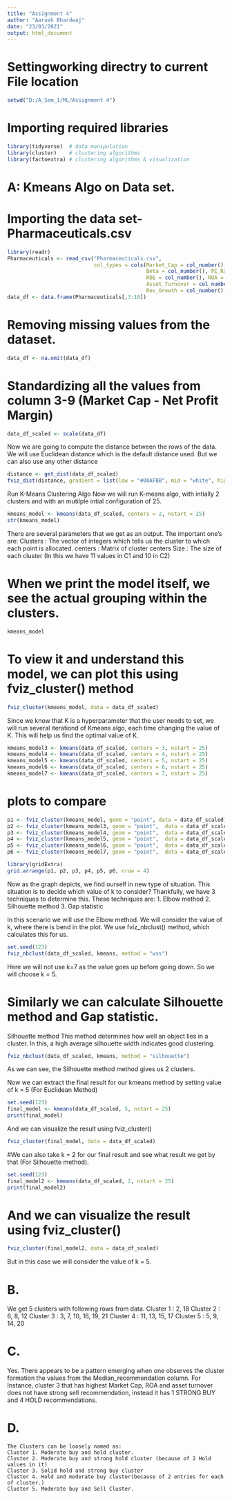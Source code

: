 ---
title: "Assignment 4"
author: "Aarush Bhardwaj"
date: "23/03/2021"
output: html_document
---

# Settingworking directry to current File location
```{r}
setwd("D:/A_Sem_1/ML/Assignment 4")
```

# Importing required libraries

```{r}
library(tidyverse)  # data manipulation
library(cluster)    # clustering algorithms
library(factoextra) # clustering algorithms & visualization
```

# A: Kmeans Algo on Data set.
# Importing the data set- Pharmaceuticals.csv

```{r}
library(readr)
Pharmaceuticals <- read_csv("Pharmaceuticals.csv", 
                            col_types = cols(Market_Cap = col_number(), 
                                             Beta = col_number(), PE_Ratio = col_number(), 
                                             ROE = col_number(), ROA = col_number(), 
                                             Asset_Turnover = col_number(), Leverage = col_number(), 
                                             Rev_Growth = col_number(), Net_Profit_Margin = col_number()))
data_df <- data.frame(Pharmaceuticals[,3:10])
```

# Removing missing values from the dataset.

```{r}
data_df <- na.omit(data_df)
```

# Standardizing all the values from column 3-9 (Market Cap - Net Profit Margin)

```{r}
data_df_scaled <- scale(data_df)
```

Now we are going to compute the distance between the rows of the data. 
We will use Euclidean distance which is the default distance used.
But we can also use any other distance
```{r}
distance <- get_dist(data_df_scaled)
fviz_dist(distance, gradient = list(low = "#00AFBB", mid = "white", high = "#FC4E07"))

```

Run K-Means Clustering Algo
Now we will run K-means algo, with intially 2 clusters and with an mutilple intial
configuration of 25.
```{r}
kmeans_model <- kmeans(data_df_scaled, centers = 2, nstart = 25)
str(kmeans_model)

```

There are several parameters that we get as an output.
The important one's are:
Clusters : The vector of integers which tells us the cluster to which each point is allocated.
centers : Matrix of cluster centers
Size : The size of each cluster (In this we have 11 values in C1 and 10 in C2)

# When we print the model itself, we see the actual grouping within the clusters.
```{r}
kmeans_model

```


# To view it and understand this model, we can plot this using fviz_cluster() method
```{r}
fviz_cluster(kmeans_model, data = data_df_scaled)

```

Since we know that K is a hyperparameter that the user needs to set, we will
run several iterationd of Kmeans algo, each time changing the value of K.
This will help us find the optimal value of K.
```{r}
kmeans_model3 <- kmeans(data_df_scaled, centers = 3, nstart = 25)
kmeans_model4 <- kmeans(data_df_scaled, centers = 4, nstart = 25)
kmeans_model5 <- kmeans(data_df_scaled, centers = 5, nstart = 25)
kmeans_model6 <- kmeans(data_df_scaled, centers = 6, nstart = 25)
kmeans_model7 <- kmeans(data_df_scaled, centers = 7, nstart = 25)

```


# plots to compare
```{r}
p1 <- fviz_cluster(kmeans_model, geom = "point", data = data_df_scaled) + ggtitle("k = 2")
p2 <- fviz_cluster(kmeans_model3, geom = "point",  data = data_df_scaled) + ggtitle("k = 3")
p3 <- fviz_cluster(kmeans_model4, geom = "point",  data = data_df_scaled) + ggtitle("k = 4")
p4 <- fviz_cluster(kmeans_model5, geom = "point",  data = data_df_scaled) + ggtitle("k = 5")
p5 <- fviz_cluster(kmeans_model6, geom = "point",  data = data_df_scaled) + ggtitle("k = 6")
p6 <- fviz_cluster(kmeans_model7, geom = "point",  data = data_df_scaled) + ggtitle("k = 7")

library(gridExtra)
grid.arrange(p1, p2, p3, p4, p5, p6, nrow = 4)

```


Now as the graph depicts, we find ourself in new type of situation.
This situation is to decide which value of k to consider?
Thankfully, we have 3 techniques to determine this.
These techniques are:
1. Elbow method
2. Silhouette method
3. Gap statistic

In this scenario we will use the Elbow method. We will consider the value
of k, where there is bend in the plot.
We use fviz_nbclust() method, which calculates this for us.
```{r}
set.seed(123)
fviz_nbclust(data_df_scaled, kmeans, method = "wss")
```

Here we will not use k=7 as the value goes up before going down.
So we will choose k = 5.

# Similarly we can calculate Silhouette method and Gap statistic.

Silhouette method
This method determines how well an object lies in a cluster.
In this, a high average silhouette width indicates good clustering.

```{r}
fviz_nbclust(data_df_scaled, kmeans, method = "silhouette")
```

As we can see, the Silhouette method method gives us 2 clusters.

Now we can extract the final result for our kmeans method
by setting value of k = 5 (For Euclidean Method)
```{r}
set.seed(123)
final_model <- kmeans(data_df_scaled, 5, nstart = 25)
print(final_model)
```

And we can visualize the result using fviz_cluster()
```{r}
fviz_cluster(final_model, data = data_df_scaled)
```

#We can also take k = 2 for our final result and see what result we get by that (For Silhouette method).

```{r}
set.seed(123)
final_model2 <- kmeans(data_df_scaled, 2, nstart = 25)
print(final_model2)
```
# And we can visualize the result using fviz_cluster()


```{r}
fviz_cluster(final_model2, data = data_df_scaled)
```


But in this case we will consider the value of k = 5.

# B. 
We get 5 clusters with following rows from data.
Cluster 1 : 2, 18 
Cluster 2 : 6, 8, 12 
Cluster 3 : 3, 7, 10, 16, 19, 21 
Cluster 4 : 11, 13, 15, 17 
Cluster 5 : 5, 9, 14, 20 

# C.  
  Yes. There appears to be a pattern emerging when one observes the cluster formation
   the values from the Median_recommendation column.
 For Instance, cluster 3 that has highest Market Cap, ROA and asset turnover does not
 have strong sell recommendation, instead it has 1 STRONG BUY and 4 HOLD recommendations.

# D. 
    The Clusters can be loosely named as:
    Cluster 1. Moderate buy and hold cluster.
    Cluster 2. Moderate buy and strong hold cluster (because of 2 Hold values in it)
    Cluster 3. Solid hold and strong buy cluster
    Cluster 4. Hold and moderate buy cluster(because of 2 entries for each of cluster.)
    Cluster 5. Moderate buy and Sell Cluster.
